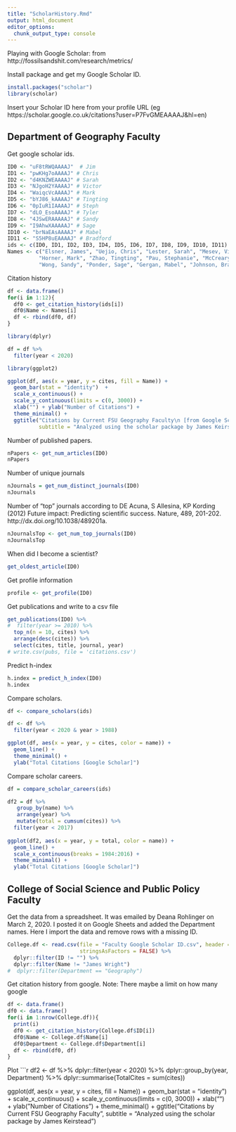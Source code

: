 ```yaml
---
title: "ScholarHistory.Rmd"
output: html_document
editor_options: 
  chunk_output_type: console
---
```


Playing with Google Scholar: from  http://fossilsandshit.com/research/metrics/

Install package and get my Google Scholar ID.
```r
install.packages("scholar")
library(scholar)
```

Insert your Scholar ID here from your profile URL (eg https://scholar.google.co.uk/citations?user=P7FvGMEAAAAJ&hl=en)

## Department of Geography Faculty

Get google scholar ids.
```r
ID0 <- "uF8tRWQAAAAJ"  # Jim
ID1 <- "pwKHg7oAAAAJ" # Chris
ID2 <- "d4KNZWEAAAAJ" # Sarah
ID3 <- "NJgoH2YAAAAJ" # Victor
ID4 <- "WaiqcVcAAAAJ" # Mark
ID5 <- "bYJ86_kAAAAJ" # Tingting
ID6 <- "0pIuR1IAAAAJ" # Steph
ID7 <- "dLO_EsoAAAAJ" # Tyler
ID8 <- "4JSwERAAAAAJ" # Sandy
ID9 <- "I9AhwXAAAAAJ" # Sage
ID10 <- "brNaEAsAAAAJ" # Mabel
ID11 <- "S5HP8uEAAAAJ" # Bradford
ids <- c(ID0, ID1, ID2, ID3, ID4, ID5, ID6, ID7, ID8, ID9, ID10, ID11)
Names <- c("Elsner, James", "Uejio, Chris", "Lester, Sarah", "Mesev, Victor",
          "Horner, Mark", "Zhao, Tingting", "Pau, Stephanie", "McCreary, Tyler",
          "Wong, Sandy", "Ponder, Sage", "Gergan, Mabel", "Johnson, Bradford")
```

Citation history
```r
df <- data.frame()
for(i in 1:12){
  df0 <- get_citation_history(ids[i])
  df0$Name <- Names[i]
  df <- rbind(df0, df)
}

library(dplyr)

df = df %>%
  filter(year < 2020)

library(ggplot2)

ggplot(df, aes(x = year, y = cites, fill = Name)) +
  geom_bar(stat = "identity")  +
  scale_x_continuous() +
  scale_y_continuous(limits = c(0, 3000)) +
  xlab("") + ylab("Number of Citations") +
  theme_minimal() +
  ggtitle("Citations by Current FSU Geography Faculty\n [from Google Scholar]",
          subtitle = "Analyzed using the scholar package by James Keirstead")
```

Number of published papers.
```r
nPapers <- get_num_articles(ID0)
nPapers
```

Number of unique journals
```r
nJournals = get_num_distinct_journals(ID0)
nJournals
```

Number of "top" journals according to DE Acuna, S Allesina, KP Kording (2012) Future impact: Predicting scientific success. Nature, 489, 201-202. http://dx.doi.org/10.1038/489201a.
```r
nJournalsTop <- get_num_top_journals(ID0)
nJournalsTop
```

When did I become a scientist?
```r
get_oldest_article(ID0)
```

Get profile information
```r
profile <- get_profile(ID0)
```

Get publications and write to a csv file
```r
get_publications(ID0) %>%
#  filter(year >= 2010) %>%
  top_n(n = 10, cites) %>%
  arrange(desc(cites)) %>%
  select(cites, title, journal, year)
# write.csv(pubs, file = 'citations.csv')
```

Predict  h-index
```r
h.index = predict_h_index(ID0)
h.index
```

Compare scholars.
```r
df <- compare_scholars(ids)

df <- df %>%
  filter(year < 2020 & year > 1988) 

ggplot(df, aes(x = year, y = cites, color = name)) +
  geom_line() +
  theme_minimal() +
  ylab("Total Citations [Google Scholar]")
```

Compare scholar careers.
```r
df = compare_scholar_careers(ids)

df2 = df %>%
   group_by(name) %>%
   arrange(year) %>%
   mutate(total = cumsum(cites)) %>%
  filter(year < 2017)
  
ggplot(df2, aes(x = year, y = total, color = name)) +
  geom_line() +
  scale_x_continuous(breaks = 1984:2016) +
  theme_minimal() +
  ylab("Total Citations [Google Scholar]")
```

## College of Social Science and Public Policy Faculty

Get the data from a spreadsheet. It was emailed by Deana Rohlinger on March 2, 2020. I posted it on Google Sheets and added the Department names. Here I import the data and remove rows with a missing ID.
```r
College.df <- read.csv(file = "Faculty Google Scholar ID.csv", header = TRUE,
                       stringsAsFactors = FALSE) %>%
  dplyr::filter(ID != "") %>%
  dplyr::filter(Name != "James Wright") 
#  dplyr::filter(Department == "Geography")
```

Get citation history from google. Note: There maybe a limit on how many google
```r
df <- data.frame()
df0 <- data.frame()
for(i in 1:nrow(College.df)){
  print(i)
  df0 <- get_citation_history(College.df$ID[i])
  df0$Name <- College.df$Name[i]
  df0$Department <- College.df$Department[i]
  df <- rbind(df0, df)
}
```

Plot
```r
df2 <- df %>%
  dplyr::filter(year < 2020) %>%
  dplyr::group_by(year, Department) %>%
  dplyr::summarise(TotalCites = sum(cites))


ggplot(df, aes(x = year, y = cites, fill = Name)) +
  geom_bar(stat = "identity")  +
  scale_x_continuous() +
  scale_y_continuous(limits = c(0, 3000)) +
  xlab("") + ylab("Number of Citations") +
  theme_minimal() +
  ggtitle("Citations by Current FSU Geography Faculty\n [from Google Scholar]",
          subtitle = "Analyzed using the scholar package by James Keirstead")

